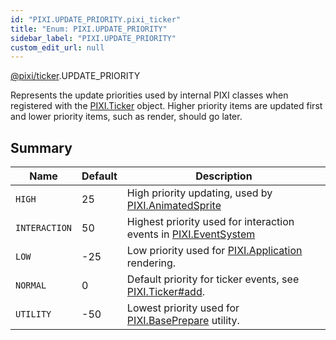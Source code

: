 ```yaml
---
id: "PIXI.UPDATE_PRIORITY.pixi_ticker"
title: "Enum: PIXI.UPDATE_PRIORITY"
sidebar_label: "PIXI.UPDATE_PRIORITY"
custom_edit_url: null
---
```



<div class="package-name">

[@pixi/ticker](../modules/pixi_ticker).UPDATE_PRIORITY

</div>


Represents the update priorities used by internal PIXI classes when registered with the [PIXI.Ticker](../classes/PIXI.Ticker.pixi_ticker) object. Higher priority items are updated first and lower priority items, such as render, should go later.



        

## Summary
| Name                     | Default | Description                                                                                                 |
| ------------------------ | ------- | ----------------------------------------------------------------------------------------------------------- |
| <code>HIGH</code>        | 25      | High priority updating, used by [PIXI.AnimatedSprite](../classes/PIXI.AnimatedSprite.pixi_sprite_animated)  |
| <code>INTERACTION</code> | 50      | Highest priority used for interaction events in [PIXI.EventSystem](../classes/PIXI.EventSystem.pixi_events) |
| <code>LOW</code>         | -25     | Low priority used for [PIXI.Application](../classes/PIXI.Application.pixi_app) rendering.                   |
| <code>NORMAL</code>      | 0       | Default priority for ticker events, see [PIXI.Ticker#add](../classes/PIXI.Ticker.pixi_ticker#add).          |
| <code>UTILITY</code>     | -50     | Lowest priority used for [PIXI.BasePrepare](../classes/PIXI.BasePrepare.pixi_prepare) utility.              |

    